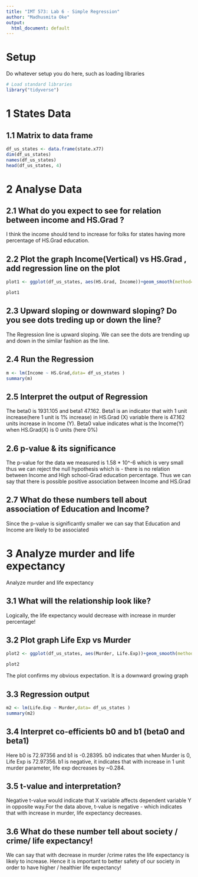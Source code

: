```yaml
---
title: "IMT 573: Lab 6 - Simple Regression"
author: "Madhusmita Oke"
output:
  html_document: default
---
```



# Setup

Do whatever setup you do here, such as loading libraries

```r
# Load standard libraries
library("tidyverse")
```

# 1 States Data

## 1.1 Matrix to data frame


```r
df_us_states <- data.frame(state.x77)
dim(df_us_states)
names(df_us_states)
head(df_us_states, 4)
```


# 2 Analyse Data

## 2.1 What do you expect to see for relation between income and HS.Grad ?
I think the income should tend to increase for folks for states having more percentage of HS.Grad education.

## 2.2 Plot the graph Income(Vertical) vs HS.Grad , add regression line on the plot

```r
plot1 <- ggplot(df_us_states, aes(HS.Grad, Income))+geom_smooth(method="lm", se=FALSE) + geom_point() 

plot1
```


## 2.3 Upward sloping or downward sloping? Do you see dots treding up or down the line?
The Regression line is upward sloping. We can see the dots are trending up and down in the similar fashion as the line.

## 2.4 Run the Regression 
```r
m <- lm(Income ~ HS.Grad,data= df_us_states )
summary(m)
```

## 2.5 Interpret the output of Regression
The beta0 is 1931.105 and beta1 47.162. Beta1 is an indicator that with 1 unit increase(here 1 unit is 1% increase) in HS.Grad (X) variable there is 47.162 units increase in Income (Y). Beta0 value indicates what is the Income(Y) when HS.Grad(X) is 0 units (here 0%)


## 2.6 p-value & its significance
The p-value for the data we measured is 1.58 * 10^-6 which is very small thus we can reject the null hypothesis which is - there is no relation between Income and High school-Grad education percentage.
Thus we can say that there is possible positive association between Income and HS.Grad

## 2.7 What do these numbers tell about association of Education and Income?
Since the p-value is significantly smaller we can say that Education and Income are likely to be associated

# 3 Analyze murder and life expectancy
Analyze murder and life expectancy

## 3.1 What will the relationship look like?
Logically, the life expectancy would decrease with increase in murder percentage! 

## 3.2 Plot graph Life Exp vs Murder
```r
plot2 <- ggplot(df_us_states, aes(Murder, Life.Exp))+geom_smooth(method="lm", se=FALSE) + geom_point() 

plot2
```

The plot confirms my obvious expectation. It is a downward growing graph

## 3.3 Regression output
```r
m2 <- lm(Life.Exp ~ Murder,data= df_us_states )
summary(m2)
```
## 3.4 Interpret co-efficients b0 and b1 (beta0 and beta1)
Here b0 is 72.97356 and b1 is -0.28395. b0 indicates that when Murder is 0, Life Exp is 72.97356. b1 is negative, it indicates that with increase in 1 unit murder parameter, life exp decreases by ~0.284.

## 3.5 t-value and interpretation?
Negative t-value would indicate that X variable affects dependent variable Y in opposite way.For the data above, t-value is negative - which indicates that with increase in murder, life expectancy decreases.

## 3.6 What do these number tell about society / crime/ life expectancy!
We can say that with decrease in murder /crime rates the life expectancy is likely to increase. Hence it is important to better safety of our society in order to have higher / healthier life expectancy!